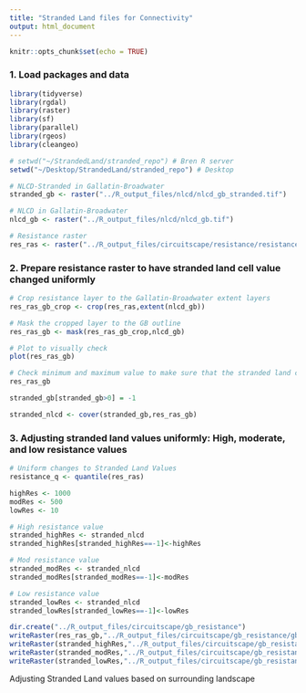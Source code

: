 ```yaml
---
title: "Stranded Land files for Connectivity"
output: html_document
---
```


```r
knitr::opts_chunk$set(echo = TRUE)
```


### 1. Load packages and data
```r

library(tidyverse)
library(rgdal)
library(raster)
library(sf)
library(parallel)
library(rgeos)
library(cleangeo)

# setwd("~/StrandedLand/stranded_repo") # Bren R server
setwd("~/Desktop/StrandedLand/stranded_repo") # Desktop

# NLCD-Stranded in Gallatin-Broadwater
stranded_gb <- raster("../R_output_files/nlcd/nlcd_gb_stranded.tif")

# NLCD in Gallatin-Broadwater
nlcd_gb <- raster("../R_output_files/nlcd/nlcd_gb.tif")

# Resistance raster
res_ras <- raster("../R_output_files/circuitscape/resistance/resistance_final.asc")
```

### 2. Prepare resistance raster to have stranded land cell value changed uniformly
```r
# Crop resistance layer to the Gallatin-Broadwater extent layers
res_ras_gb_crop <- crop(res_ras,extent(nlcd_gb))

# Mask the cropped layer to the GB outline
res_ras_gb <- mask(res_ras_gb_crop,nlcd_gb)

# Plot to visually check
plot(res_ras_gb)

# Check minimum and maximum value to make sure that the stranded land cells are set to something outside of the minimum and max and therefore possile to distinguish from other cells
res_ras_gb

stranded_gb[stranded_gb>0] = -1

stranded_nlcd <- cover(stranded_gb,res_ras_gb)
```


### 3. Adjusting stranded land values uniformly: High, moderate, and low resistance values
```r
# Uniform changes to Stranded Land Values
resistance_q <- quantile(res_ras)

highRes <- 1000
modRes <- 500
lowRes <- 10

# High resistance value
stranded_highRes <- stranded_nlcd
stranded_highRes[stranded_highRes==-1]<-highRes

# Mod resistance value
stranded_modRes <- stranded_nlcd
stranded_modRes[stranded_modRes==-1]<-modRes

# Low resistance value
stranded_lowRes <- stranded_nlcd
stranded_lowRes[stranded_lowRes==-1]<-lowRes

dir.create("../R_output_files/circuitscape/gb_resistance")
writeRaster(res_ras_gb,"../R_output_files/circuitscape/gb_resistance/gb_res_null.asc",format='ascii', overwrite = T)
writeRaster(stranded_highRes,"../R_output_files/circuitscape/gb_resistance/gb_res_strandedHigh.asc",format = 'ascii', overwrite = T)
writeRaster(stranded_modRes,"../R_output_files/circuitscape/gb_resistance/gb_res_strandedMod.asc",format = 'ascii', overwrite = T)
writeRaster(stranded_lowRes,"../R_output_files/circuitscape/gb_resistance/gb_strandedLow.asc", format = 'ascii', overwrite = T)
```

Adjusting Stranded Land values based on surrounding landscape
```r

```

